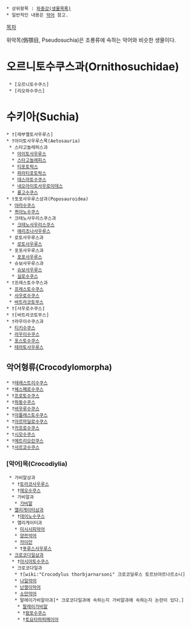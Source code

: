  * 상위항목 : [[파충강(생물목록)]]
 * 일반적인 내용은 [[악어]] 참고.

[[목차]]

위악목(僞顎目, Pseudosuchia)은 조룡류에 속하는 악어와 비슷한 생물이다.

= 오르니토수쿠스과(Ornithosuchidae) =
  * [오르니토수쿠스]
  * [리오하수쿠스]
= 수키아(Suchia) =
 * †[레부엘토사우루스]
 * †아이토사우루스목(Aetosauria)
  * 스타고놀레피스과
   * [[아이토사우루스]]
   * [[스타고놀레피스]]
   * [[티포토락스]]
   * [[파라티포토락스]]
   * [[데스마토수쿠스]]
   * [[네오아이토사우로이데스]]
   * [[롱고수쿠스]]
 * †포포사우루스상과(Poposauroidea)
  * [[야라수쿠스]]
  * [[퀴아노수쿠스]]
  * 크테노사우리스쿠스과
   * [[크테노사우리스쿠스]]
   * [[애리조나사우루스]]
  * 로토사우루스과
   * [[로토사우루스]]
  * 포포사우루스과
   * [[포포사우루스]]
  * 슈보사우루스과
   * [[슈보사우루스]]
   * [[실로수쿠스]]
 * †프레스토수쿠스과 
  * [[프레스토수쿠스]]
  * [[사우로수쿠스]]
  * [[바트라코토무스]]
 * †[사우로수쿠스]
 * †[바트라코토무스]
 * †라우이수쿠스과
  * [[티키수쿠스]]
  * [[라우이수쿠스]]
  * [[포스토수쿠스]]
  * [[테라토사우루스]]
== 악어형류(Crocodylomorpha) ==
 * †[[테레스트리수쿠스]]
 * †[[헤스페로수쿠스]]
 * †[[프로토수쿠스]]
 * †[[하동수쿠스]]
 * †[[바우루수쿠스]]
 * †[[아플레스토수쿠스]]
 * †[[아르마딜로수쿠스]]
 * †[[카프로수쿠스]]
 * †[[시모수쿠스]]
 * †[[메트리오린쿠스]]
 * †[[사르코수쿠스]]
=== [악어]목(Crocodiylia) ===
  * 가비알상과
   * †[[토라코사우루스]]
   * †[[에오수쿠스]]
   * 가비알과
    * [[가비알]]
  * [[앨리게이터]]상과
   * †[[데이노수쿠스]]
   * 앨리게이터과
    * [[미시시피악어]]
    * [[양쯔악어]]
    * [[카이만]]
    * †[[푸루스사우루스]]
  * [[크로코다일]]상과
   * †[[아시아토수쿠스]]
   * 크로코다일과
    * †[wiki:"Crocodylus thorbjarnarsoni" 크로코딜루스 토르브야르나르소니]
    * [[나일악어]]
    * [[난쟁이악어]]
    * [[소만악어]]
    * 말레이가비알아과[* 크로코다일과에 속하는지 가비알과에 속하는지 논란이 있다.]
     * [[말레이가비알]]
     * †[[람포수쿠스]]
     * †[[토요타마피메이아]]
